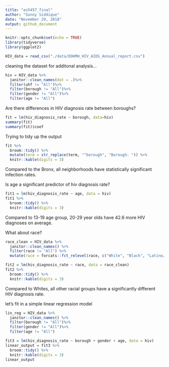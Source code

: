 ```yaml
---
title: "as5457_final"
author: "Sunny Siddique"
date: "November 29, 2018"
output: github_document
---
```


```r
knitr::opts_chunk$set(echo = TRUE)
library(tidyverse)
library(ggplot2)
```

```r
HIV_data = read_csv("./data/DOHMH_HIV_AIDS_Annual_report.csv")
```

cleaning the dataset for additonal analysis...

```r
hiv = HIV_data %>% 
  janitor::clean_names(dat = .)%>%
  filter(uhf != "All")%>%
  filter(borough != "All")%>%
  filter(gender != "All")%>%
  filter(age != "All")
```

Are there differences in HIV diagnosis rate between boroughs?
```r
fit = lm(hiv_diagnosis_rate ~ borough, data=hiv)
summary(fit)
summary(fit)$coef
```

Trying to tidy up the output
```r
fit %>% 
  broom::tidy() %>% 
  mutate(term = str_replace(term, "^borough", "Borough: ")) %>%
  knitr::kable(digits = 3)
```

Compared to the Bronx, all neighborhoods have statistically significant infection rates. 

Is age a significant predictor of hiv diagnosis rate?
```r
fit1 = lm(hiv_diagnosis_rate ~ age, data = hiv)
fit1 %>% 
  broom::tidy() %>% 
  knitr::kable(digits = 3)
```

Compared to 13-19 age group, 20-29 year olds have 42.6 more HIV diagnoses on average. 

What about race?
```r
race_clean = HIV_data %>% 
  janitor::clean_names() %>% 
  filter(race != "All") %>% 
  mutate(race = forcats::fct_relevel(race, c("White", "Black", "Latino/Hispanic", "Asian/Pacific Islander", "Other/Unknown")))

fit2 = lm(hiv_diagnosis_rate ~ race, data = race_clean)
fit2 %>% 
  broom::tidy() %>% 
  knitr::kable(digits = 3)
```

Compared to Whites, all other racial groups have a significantly different HIV diagnosis rate. 

let's fit in a simple linear regression model
```r
lin_reg = HIV_data %>%
  janitor::clean_names() %>% 
  filter(borough != "All")%>%
  filter(gender != "All")%>%
  filter(age != "All")
```

```r
fit3 = lm(hiv_diagnosis_rate ~ borough + gender + age, data = hiv)
linear_output = fit3 %>% 
  broom::tidy() %>% 
  knitr::kable(digits = 3)
linear_output
```

